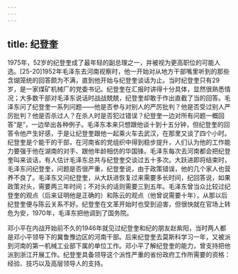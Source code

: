 ```yaml
---
---
---
```

title: 纪登奎
---



1975年，52岁的纪登奎成了最年轻的副总理之一，并被视为更高职位的可能人选。[25-20]1952年毛泽东去河南视察时，他一开始对从地方干部嘴里听到的那些含煳笼统的回答颇为不满，直到他开始与纪登奎谈话为止。当时纪登奎只有29岁，是一家煤矿机械厂的党委书记。纪登奎在汇报时讲得十分具体，显然很熟悉情况；大多数干部对毛泽东说话时战战兢兢，纪登奎却敢于作出直截了当的回答。毛泽东问了纪登奎一系列问题——他是否参与对别人的严厉批判？他是否受过别人严厉批判？他是否杀过人？在杀人时是否犯过错误？纪登奎一边对所有问题一概回答“是”，一边举出各种例子。毛泽东本来只想跟他谈十到十五分钟，但纪登奎的回答令他产生好感，于是让纪登奎跟他一起乘火车去武汉，在那里又谈了四个小时。纪登奎是个能干的干部，在河南省的党组织中得到稳步提升，人们认为他的工作能力要强于他在湖南的对手、跟他年龄相仿的华国锋。毛泽东每次去河南都会把纪登奎叫来谈话，有人估计毛泽东总共与纪登奎交谈过五十多次。大跃进即将结束时，毛泽东问纪登奎，问题是否很严重，纪登奎说，由于政策错误，他的几个家人也营养不良了。毛泽东又问纪登奎，从大跃进恢复过来需要多长时间，纪回答说，如果政策对头，需要两三年时间；不对头的话则需要三到五年。毛泽东曾当众比较过纪登奎的观点（后来证明他是正确的）和陈云的观点（他曾说需要十年），从那以后纪登奎便与陈云关系不好。纪登奎在文革开始时也受到迫害，但很快就在官场上转危为安，1970年，毛泽东把他调到了国务院。

邓小平在内战开始前不久的1946年就见过纪登奎和纪的朋友赵紫阳，当时两人都是邓小平领导下的冀鲁豫边区的河南干部。后来纪登奎去莫斯科学习一年，又被派到河南的第一机械工业部下属的单位工作。邓小平了解纪登奎的能力，曾支持把他派到浙江开展工作。纪登奎具备领导这个派性严重的省份政府工作所需要的资格：经验、技巧以及高层领导人的支持。